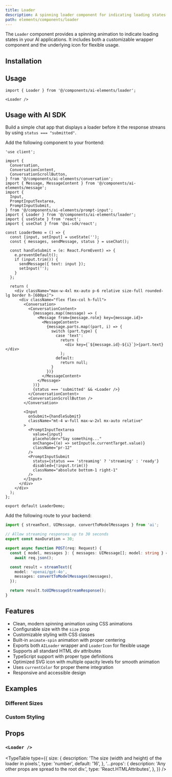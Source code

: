 ```yaml
---
title: Loader
description: A spinning loader component for indicating loading states in AI applications.
path: elements/components/loader
---
```


The `Loader` component provides a spinning animation to indicate loading states in your AI applications. It includes both a customizable wrapper component and the underlying icon for flexible usage.

<Preview path="loader" />

## Installation

<ElementsInstaller path="loader" />

## Usage

```tsx
import { Loader } from '@/components/ai-elements/loader';
```

```tsx
<Loader />
```

## Usage with AI SDK

Build a simple chat app that displays a loader before it the response streans by using `status === "submitted"`.

Add the following component to your frontend:

```tsx filename="app/page.tsx"
'use client';

import {
  Conversation,
  ConversationContent,
  ConversationScrollButton,
} from '@/components/ai-elements/conversation';
import { Message, MessageContent } from '@/components/ai-elements/message';
import {
  Input,
  PromptInputTextarea,
  PromptInputSubmit,
} from '@/components/ai-elements/prompt-input';
import { Loader } from '@/components/ai-elements/loader';
import { useState } from 'react';
import { useChat } from '@ai-sdk/react';

const LoaderDemo = () => {
  const [input, setInput] = useState('');
  const { messages, sendMessage, status } = useChat();

  const handleSubmit = (e: React.FormEvent) => {
    e.preventDefault();
    if (input.trim()) {
      sendMessage({ text: input });
      setInput('');
    }
  };

  return (
    <div className="max-w-4xl mx-auto p-6 relative size-full rounded-lg border h-[600px]">
      <div className="flex flex-col h-full">
        <Conversation>
          <ConversationContent>
            {messages.map((message) => (
              <Message from={message.role} key={message.id}>
                <MessageContent>
                  {message.parts.map((part, i) => {
                    switch (part.type) {
                      case 'text':
                        return (
                          <div key={`${message.id}-${i}`}>{part.text}</div>
                        );
                      default:
                        return null;
                    }
                  })}
                </MessageContent>
              </Message>
            ))}
            {status === 'submitted' && <Loader />}
          </ConversationContent>
          <ConversationScrollButton />
        </Conversation>

        <Input
          onSubmit={handleSubmit}
          className="mt-4 w-full max-w-2xl mx-auto relative"
        >
          <PromptInputTextarea
            value={input}
            placeholder="Say something..."
            onChange={(e) => setInput(e.currentTarget.value)}
            className="pr-12"
          />
          <PromptInputSubmit
            status={status === 'streaming' ? 'streaming' : 'ready'}
            disabled={!input.trim()}
            className="absolute bottom-1 right-1"
          />
        </Input>
      </div>
    </div>
  );
};

export default LoaderDemo;
```

Add the following route to your backend:

```ts filename="app/api/chat/route.ts"
import { streamText, UIMessage, convertToModelMessages } from 'ai';

// Allow streaming responses up to 30 seconds
export const maxDuration = 30;

export async function POST(req: Request) {
  const { model, messages }: { messages: UIMessage[]; model: string } =
    await req.json();

  const result = streamText({
    model: 'openai/gpt-4o',
    messages: convertToModelMessages(messages),
  });

  return result.toUIMessageStreamResponse();
}
```

## Features

- Clean, modern spinning animation using CSS animations
- Configurable size with the `size` prop
- Customizable styling with CSS classes
- Built-in `animate-spin` animation with proper centering
- Exports both `AILoader` wrapper and `LoaderIcon` for flexible usage
- Supports all standard HTML div attributes
- TypeScript support with proper type definitions
- Optimized SVG icon with multiple opacity levels for smooth animation
- Uses `currentColor` for proper theme integration
- Responsive and accessible design

## Examples

### Different Sizes

<Preview path="loader-sizes" />

### Custom Styling

<Preview path="loader-custom" />

## Props

### `<Loader />`

<TypeTable
  type={{
    size: {
      description: 'The size (width and height) of the loader in pixels.',
      type: 'number',
      default: '16',
    },
    '...props': {
      description: 'Any other props are spread to the root div.',
      type: 'React.HTMLAttributes<HTMLDivElement>',
    },
  }}
/>
